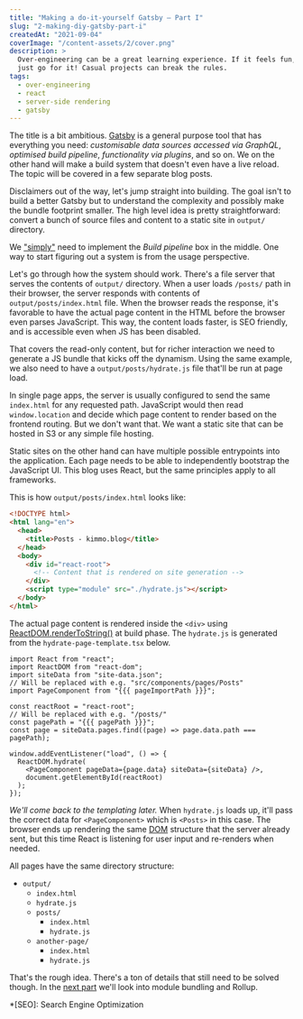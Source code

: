 ```yaml
---
title: "Making a do-it-yourself Gatsby – Part I"
slug: "2-making-diy-gatsby-part-i"
createdAt: "2021-09-04"
coverImage: "/content-assets/2/cover.png"
description: >
  Over-engineering can be a great learning experience. If it feels fun,
  just go for it! Casual projects can break the rules.
tags:
  - over-engineering
  - react
  - server-side rendering
  - gatsby
---
```


The title is a bit ambitious. [Gatsby](https://www.gatsbyjs.com/) is a general purpose tool that has everything you need: *customisable data sources accessed via GraphQL*, *optimised build pipeline*, *functionality via plugins*, and so on. We on the other hand will make a build system that doesn't even have a live reload. The topic will be covered in a few separate blog posts.

Disclaimers out of the way, let's jump straight into building. The goal isn't to build a better Gatsby but to understand the complexity and possibly make the bundle footprint smaller. The high level idea is pretty straightforward: convert a bunch of source files and content to a static site in `output/` directory.

<Presentic alt="Build pipeline overview presentation" duration={1200} src="/content-assets/2/build-pipeline-overview.svg" />

We ["simply"](https://www.knowledgeowl.com/home/dont-say-simply-jim-fisher) need to implement the _Build pipeline_ box in the middle. One way to start figuring out a system is from the usage perspective.

Let's go through how the system should work. There's a file server that serves the contents of `output/` directory. When a user loads `/posts/` path in their browser, the server responds with contents of `output/posts/index.html` file. When the browser reads the response, it's favorable to have the actual page content in the HTML before the browser even parses JavaScript. This way, the content loads faster, is SEO friendly, and is accessible even when JS has been disabled.

That covers the read-only content, but for richer interaction we need to generate a JS bundle that kicks off the dynamism. Using the same example, we also need to have a `output/posts/hydrate.js` file that'll be run at page load.

In single page apps, the server is usually configured to send the same `index.html` for any requested path. JavaScript would then read `window.location` and decide which page content to render based on the frontend routing. But we don't want that. We want a static site that can be hosted in S3 or any simple file hosting.

Static sites on the other hand can have multiple possible entrypoints into the application. Each page needs to be able to independently bootstrap the JavaScript UI. This blog uses React, but the same principles apply to all frameworks.

This is how `output/posts/index.html` looks like:

```html
<!DOCTYPE html>
<html lang="en">
  <head>
    <title>Posts - kimmo.blog</title>
  </head>
  <body>
    <div id="react-root">
      <!-- Content that is rendered on site generation -->
    </div>
    <script type="module" src="./hydrate.js"></script>
  </body>
</html>
```

The actual page content is rendered inside the `<div>` using [ReactDOM.renderToString()](https://reactjs.org/docs/react-dom-server.html#rendertostring) at build phase. The `hydrate.js` is generated from the `hydrate-page-template.tsx` below.

```tsx
import React from "react";
import ReactDOM from "react-dom";
import siteData from "site-data.json";
// Will be replaced with e.g. "src/components/pages/Posts"
import PageComponent from "{{{ pageImportPath }}}";

const reactRoot = "react-root";
// Will be replaced with e.g. "/posts/"
const pagePath = "{{{ pagePath }}}";
const page = siteData.pages.find((page) => page.data.path === pagePath);

window.addEventListener("load", () => {
  ReactDOM.hydrate(
    <PageComponent pageData={page.data} siteData={siteData} />,
    document.getElementById(reactRoot)
  );
});
```

*We'll come back to the templating later.* When `hydrate.js` loads up, it'll pass the correct data for `<PageComponent>` which is `<Posts>` in this case. The browser ends up rendering the same [DOM](https://developer.mozilla.org/en-US/docs/Web/API/Document_Object_Model/Introduction) structure that the server already sent, but this time React is listening for user input and re-renders when needed.

All pages have the same directory structure:

* `output/`
  * `index.html`
  * `hydrate.js`
  * `posts/`
    * `index.html`
    * `hydrate.js`
  * `another-page/`
    * `index.html`
    * `hydrate.js`

That's the rough idea. There's a ton of details that still need to be solved though. In the [next part](../3-making-diy-gatsby-part-ii/) we'll look into module bundling and Rollup.


*[SEO]: Search Engine Optimization
